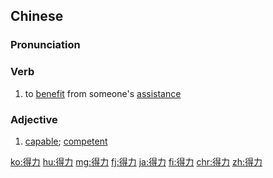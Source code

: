 ==Chinese==
{{zh-forms}}

===Pronunciation===
{{zh-pron
|m=délì
|c=dak1 lik6
|h=pfs=tet-li̍t
|ma=Zh-délì.ogg
|cat=v,a
}}

===Verb===
{{zh-verb}}

# to [[benefit]] from someone's [[assistance]]

===Adjective===
{{zh-adj}}

# [[capable]]; [[competent]]

{{zh-cat|Advanced}}

[[ko:得力]]
[[hu:得力]]
[[mg:得力]]
[[fj:得力]]
[[ja:得力]]
[[fi:得力]]
[[chr:得力]]
[[zh:得力]]